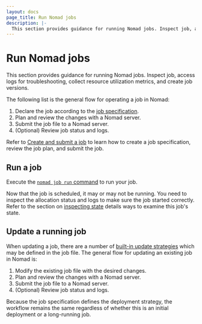 ```yaml
---
layout: docs
page_title: Run Nomad jobs
description: |-
  This section provides guidance for running Nomad jobs. Inspect job, access logs for troubleshooting, collect resource utilization metrics, and create job versions.
---
```


# Run Nomad jobs

This section provides guidance for running Nomad jobs. Inspect job, access logs
for troubleshooting, collect resource utilization metrics, and create job
versions.

The following list is the general flow for operating a job in Nomad:

1. Declare the job according to the [job specification](/nomad/docs/job-specification).
1. Plan and review the changes with a Nomad server.
1. Submit the job file to a Nomad server.
1. (Optional) Review job status and logs.

Refer to [Create and submit a job](/nomad/docs/job-declare/create-job) to learn
how to create a job specification, review the job plan, and submit the job.

## Run a job

Execute the [`nomad job run` command](/nomad/commands/job/run) to run your job.

Now that the job is scheduled, it may or may not be running. You need to inspect
the allocation status and logs to make sure the job started correctly. Refer to
the section on [inspecting state](/nomad/docs/job-run/inspect)
details ways to examine this job's state.

## Update a running job

When updating a job, there are a number of [built-in update
strategies](/nomad/docs/job-declare/strategy) which may be defined in the job
file. The general flow for updating an existing job in Nomad is:

1. Modify the existing job file with the desired changes.
1. Plan and review the changes with a Nomad server.
1. Submit the job file to a Nomad server.
1. (Optional) Review job status and logs.

Because the job specification defines the deployment strategy, the workflow
remains the same regardless of whether this is an initial deployment or a
long-running job.
